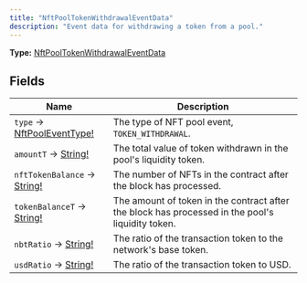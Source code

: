 ```yaml
---
title: "NftPoolTokenWithdrawalEventData"
description: "Event data for withdrawing a token from a pool."
---
```


**Type:** [NftPoolTokenWithdrawalEventData](/api-reference/types/nftpooltokenwithdrawaleventdata)

## Fields

| Name | Description |
|------|-------------|
| `type` → [NftPoolEventType!](/api-reference/types/nftpooleventtype) | The type of NFT pool event, `TOKEN_WITHDRAWAL`. |
| `amountT` → [String!](/api-reference/types/string) | The total value of token withdrawn in the pool&#39;s liquidity token. |
| `nftTokenBalance` → [String!](/api-reference/types/string) | The number of NFTs in the contract after the block has processed. |
| `tokenBalanceT` → [String!](/api-reference/types/string) | The amount of token in the contract after the block has processed in the pool&#39;s liquidity token. |
| `nbtRatio` → [String!](/api-reference/types/string) | The ratio of the transaction token to the network&#39;s base token. |
| `usdRatio` → [String!](/api-reference/types/string) | The ratio of the transaction token to USD. |

